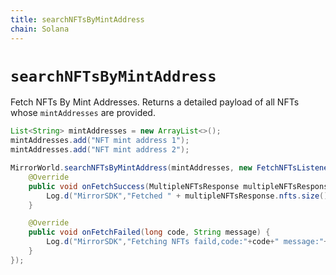 ```yaml
---
title: searchNFTsByMintAddress
chain: Solana
---
```


# `searchNFTsByMintAddress`

Fetch NFTs By Mint Addresses. Returns a detailed payload of all NFTs whose `mintAddresses`
are provided.

```java
List<String> mintAddresses = new ArrayList<>();
mintAddresses.add("NFT mint address 1");
mintAddresses.add("NFT mint address 2");

MirrorWorld.searchNFTsByMintAddress(mintAddresses, new FetchNFTsListener() {
    @Override
    public void onFetchSuccess(MultipleNFTsResponse multipleNFTsResponse) {
        Log.d("MirrorSDK","Fetched " + multipleNFTsResponse.nfts.size() + " NFTs");
    }

    @Override
    public void onFetchFailed(long code, String message) {
        Log.d("MirrorSDK","Fetching NFTs faild,code:"+code+" message:"+message);
    }
});
```
